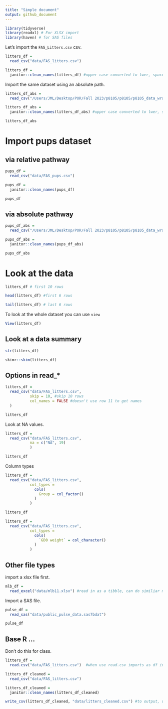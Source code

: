 ```yaml
---
title: "Simple document"
output: github_document
---
```


```r
library(tidyverse)
library(readxl) # For XLSX import
library(haven) # for SAS files
```


Let's import the  `FAS_Litters.csv` csv.

```r
litters_df = 
  read_csv("data/FAS_litters.csv")

litters_df =
  janitor::clean_names(litters_df) #upper case converted to lwer, spaces to underscores, etc
```

Import the same dataset using an absolute path.

```r
litters_df_abs = 
  read_csv("/Users/JML/Desktop/POR/Fall 2023/p8105/p8105/p8105_data_wrangling_I/data/FAS_litters.csv")

litters_df_abs =
  janitor::clean_names(litters_df_abs) #upper case converted to lwer, spaces to underscores, etc

litters_df_abs
```

# Import pups dataset
## via relative pathway

```r
pups_df = 
  read_csv("data/FAS_pups.csv")

pups_df =
  janitor::clean_names(pups_df)

pups_df
```

## via absolute pathway

```r
pups_df_abs = 
  read_csv("/Users/JML/Desktop/POR/Fall 2023/p8105/p8105/p8105_data_wrangling_I/data/FAS_pups.csv")

pups_df_abs =
  janitor::clean_names(pups_df_abs)

pups_df_abs
```

# Look at the data
```r
litters_df # first 10 rows

head(litters_df) #first 6 rows

tail(litters_df) # last 6 rows
```

To look at the whole dataset you can use `view`
```r
View(litters_df)
```

## Look at a data summary
```r
str(litters_df)

skimr::skim(litters_df)
```

## Options in read_*
```r
litters_df =
  read_csv("data/FAS_litters.csv",
           skip = 10, #skip 10 rows
           col_names = FALSE #doesn't use row 11 to get names
  )

litters_df
```

Look at NA values.

```r
litters_df = 
  read_csv("data/FAS_litters.csv",
           na = c("NA", 19)
           )

litters_df
```

Column types
```r
litters_df =
  read_csv("data/FAS_litters.csv",
           col_types = 
             cols(
               Group = col_factor()
             )
           )

litters_df

litters_df =
  read_csv("data/FAS_litters.csv",
           col_types = 
             cols(
               `GD0 weight` = col_character()
             )
           )

```

## Other file types

import a xlsx file first.

```r
mlb_df =
  read_excel("data/mlb11.xlsx") #read in as a tibble, can do similiar modifications as we did above

```

Import a SAS file.
```r
pulse_df = 
  read_sas("data/public_pulse_data.sas7bdat")

pulse_df
```

## Base R ...

Don't do this for class.

```r
litters_df = 
  read.csv("data/FAS_litters.csv")  #when use read.csv imports as df instead of tibble, and default is to print ENTIRE DF, with R DF using $ you can actually pull without whole thing, 'partial matching', but can cause issues later
```

```r
litters_df_cleaned = 
  read_csv("data/FAS_litters.csv")

litters_df_cleaned = 
  janitor::clean_names(litters_df_cleaned)

write_csv(litters_df_cleaned, "data/litters_cleaned.csv") #to output, using relative path
```

